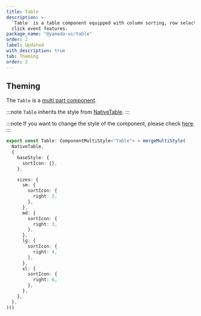 ```yaml
---
title: Table
description: >-
  `Table` is a table component equipped with column sorting, row selection, and
  click event features.
package_name: "@yamada-ui/table"
order: 2
label: Updated
with_description: true
tab: Theming
order: 2
---
```


## Theming

The `Table` is a [multi part component](/styled-system/theming/component-styles#multi-part-components).

:::note
`Table` inherits the style from [NativeTable](/components/data-display/native-table).
:::

:::note
If you want to change the style of the component, please check [here](/styled-system/theming/customize-theme#changing-the-style-of-components).
:::

```ts
export const Table: ComponentMultiStyle<"Table"> = mergeMultiStyle(
  NativeTable,
  {
    baseStyle: {
      sortIcon: {},
    },

    sizes: {
      sm: {
        sortIcon: {
          right: 2,
        },
      },
      md: {
        sortIcon: {
          right: 3,
        },
      },
      lg: {
        sortIcon: {
          right: 4,
        },
      },
      xl: {
        sortIcon: {
          right: 6,
        },
      },
    },
  },
)()
```
